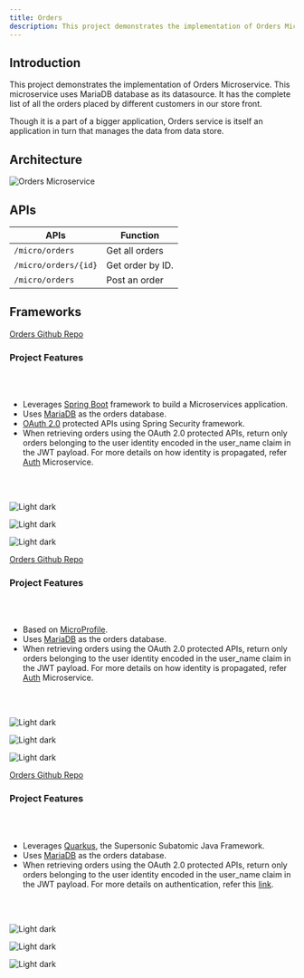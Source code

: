 ```yaml
---
title: Orders
description: This project demonstrates the implementation of Orders Microservice
---
```


## Introduction

This project demonstrates the implementation of Orders Microservice. This microservice uses MariaDB database as its datasource. It has the complete list of all the orders placed by different customers in our store front.

Though it is a part of a bigger application, Orders service is itself an application in turn that manages the data from data store.

## Architecture

![Orders Microservice](../../images/orders.png)

## APIs

| APIs                       | Function                          |
| -------------------------- | --------------------------------- |
| `/micro/orders`            | Get all orders                    |
| `/micro/orders/{id}`       | Get order by ID.                  |
| `/micro/orders`            | Post an order                     |

## Frameworks

<Tabs>

<Tab label="SpringBoot">

[Orders Github Repo](https://github.com/ibm-garage-ref-storefront/orders-ms-spring/)

### Project Features

<br/><br/>

- Leverages [Spring Boot](https://projects.spring.io/spring-boot/) framework to build a Microservices application.
- Uses [MariaDB](https://mariadb.org/) as the orders database.
- [OAuth 2.0](https://oauth.net/2/) protected APIs using Spring Security framework.
- When retrieving orders using the OAuth 2.0 protected APIs, return only orders belonging to the user identity encoded in the user_name claim in the JWT payload. For more details on how identity is propagated, refer [Auth](https://github.com/ibm-garage-ref-storefront/auth-ms-spring) Microservice.

<br/><br/>

<Row>
  <Column colMd={3} colLg={4} noGutterSm>
    <ImageCard
      title="Deploy the app locally"
      titleColor="light"
      aspectRatio="1:1"
      href="https://github.com/ibm-garage-ref-storefront/orders-ms-spring/blob/master/README.md"
      actionIcon="arrowRight"
      subTitleColor="light"
      subTitle="Appsody"
      >

![Light dark](./images/local_run.jpg)

  </ImageCard>
  </Column>
  <Column colMd={3} colLg={4} noGutterSm>
    <ImageCard
      title="Deploy the app to Openshift"
      titleColor="light"
      aspectRatio="1:1"
      href="/"
      actionIcon="arrowRight"
      subTitleColor="light"
      subTitle="Appsody"
      >

![Light dark](./images/redhat_openshift.jpg)

  </ImageCard>
  </Column>
  <Column colMd={3} colLg={4} noGutterSm>
    <ImageCard
      title="Deploy the app using CP4Apps"
      titleColor="light"
      aspectRatio="1:1"
      href="/"
      actionIcon="arrowRight"
      subTitleColor="light"
      subTitle="CP4Apps"
      >

![Light dark](./images/cloud-pak-for-applications.jpg)

  </ImageCard>
  </Column>
</Row>

</Tab>

<Tab label="OpenLiberty">

[Orders Github Repo](https://github.com/ibm-garage-ref-storefront/orders-ms-openliberty)

### Project Features

<br/><br/>

- Based on [MicroProfile](https://microprofile.io/).
- Uses [MariaDB](https://mariadb.org/) as the orders database.
- When retrieving orders using the OAuth 2.0 protected APIs, return only orders belonging to the user identity encoded in the user_name claim in the JWT payload. For more details on how identity is propagated, refer [Auth](https://github.com/ibm-garage-ref-storefront/auth-ms-openliberty) Microservice.

<br/><br/>

<Row>
  <Column colMd={3} colLg={4} noGutterSm>
    <ImageCard
      title="Deploy the app locally"
      titleColor="light"
      aspectRatio="1:1"
      href="https://github.com/ibm-garage-ref-storefront/orders-ms-openliberty/blob/master/README.md"
      actionIcon="arrowRight"
      subTitleColor="light"
      subTitle="Appsody"
      >

![Light dark](./images/local_run.jpg)

  </ImageCard>
  </Column>
  <Column colMd={3} colLg={4} noGutterSm>
    <ImageCard
      title="Deploy the app to Openshift"
      titleColor="light"
      aspectRatio="1:1"
      href="/"
      actionIcon="arrowRight"
      subTitleColor="light"
      subTitle="Appsody"
      >

![Light dark](./images/redhat_openshift.jpg)

  </ImageCard>
  </Column>
  <Column colMd={3} colLg={4} noGutterSm>
    <ImageCard
      title="Deploy the app using CP4Apps"
      titleColor="light"
      aspectRatio="1:1"
      href="/"
      actionIcon="arrowRight"
      subTitleColor="light"
      subTitle="CP4Apps"
      >

![Light dark](./images/cloud-pak-for-applications.jpg)

  </ImageCard>
  </Column>
</Row>

</Tab>

<Tab label="Quarkus">

[Orders Github Repo](https://github.com/ibm-garage-ref-storefront/orders-ms-quarkus)

### Project Features

<br/><br/>

- Leverages [Quarkus](https://quarkus.io/), the Supersonic Subatomic Java Framework.
- Uses [MariaDB](https://mariadb.org/) as the orders database.
- When retrieving orders using the OAuth 2.0 protected APIs, return only orders belonging to the user identity encoded in the user_name claim in the JWT payload. For more details on authentication, refer this [link](/related-repositories/keycloak).

<br/><br/>

<Row>
  <Column colMd={3} colLg={4} noGutterSm>
    <ImageCard
      title="Deploy the app locally"
      titleColor="light"
      aspectRatio="1:1"
      href="https://github.com/ibm-garage-ref-storefront/orders-ms-quarkus/blob/master/README.md"
      actionIcon="arrowRight"
      subTitleColor="light"
      subTitle="Local"
      >

![Light dark](./images/local_run.jpg)

  </ImageCard>
  </Column>
  <Column colMd={3} colLg={4} noGutterSm>
    <ImageCard
      title="Deploy the app to Openshift"
      titleColor="light"
      aspectRatio="1:1"
      href="https://github.com/ibm-garage-ref-storefront/orders-ms-quarkus/blob/master/openshift.md"
      actionIcon="arrowRight"
      subTitleColor="light"
      subTitle="Openshift"
      >

![Light dark](./images/redhat_openshift.jpg)

  </ImageCard>
  </Column>
  <Column colMd={3} colLg={4} noGutterSm>
    <ImageCard
      title="Deploy the app using CP4Apps"
      titleColor="light"
      aspectRatio="1:1"
      href="https://github.com/ibm-garage-ref-storefront/orders-ms-quarkus/blob/master/cntk.md"
      actionIcon="arrowRight"
      subTitleColor="light"
      subTitle="Cloudnative toolkit"
      >

![Light dark](./images/cloud-pak-for-applications.jpg)

  </ImageCard>
  </Column>
</Row>

</Tab>

</Tabs>
